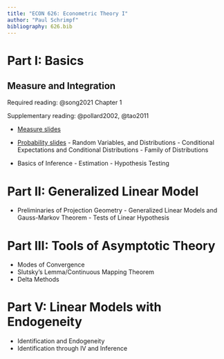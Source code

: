```yaml
---
title: "ECON 626: Econometric Theory I"
author: "Paul Schrimpf"
bibliography: 626.bib
---
```


# Part I: Basics

## Measure and Integration

Required reading: @song2021  Chapter 1

Supplementary reading: @pollard2002, @tao2011

- [Measure slides](measure/measure.qmd)

-  [Probability slides](probability/probability.qmd)
        - Random Variables, and Distributions
        - Conditional Expectations and Conditional Distributions
        - Family of Distributions
  - Basics of Inference
        - Estimation
        - Hypothesis Testing

# Part II: Generalized Linear Model

   - Preliminaries of Projection Geometry
    - Generalized Linear Models and Gauss-Markov Theorem
    - Tests of Linear Hypothesis

# Part III: Tools of Asymptotic Theory

   - Modes of Convergence
   - Slutsky’s Lemma/Continuous Mapping Theorem
   - Delta Methods

# Part V: Linear Models with Endogeneity

   - Identification and Endogeneity
   - Identification through IV and Inference
